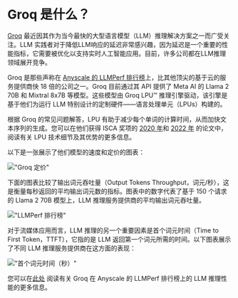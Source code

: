 # Groq 是什么？

[Groq](https://groq.com/) 最近因其作为当今最快的大型语言模型（LLM）推理解决方案之一而广受关注。LLM 实践者对于降低LLM响应的延迟非常感兴趣，因为延迟是一个重要的性能指标，它需要被优化以支持实时人工智能应用。目前，许多公司都在LLM推理领域展开竞争。

Groq 是那些声称在 [Anyscale 的 LLMPerf 排行榜](https://github.com/ray-project/llmperf-leaderboard)上，比其他顶尖的基于云的服务提供商快 18 倍的公司之一。Groq 目前通过其 API 提供了 Meta AI 的 Llama 2 70B 和 Mixtral 8x7B 等模型。这些模型由 Groq LPU™ 推理引擎驱动，该引擎是基于他们为运行 LLM 特别设计的定制硬件——语言处理单元（LPUs）构建的。

根据 Groq 的常见问题解答，LPU 有助于减少每个单词的计算时间，从而加快文本序列的生成。您可以在他们获得 ISCA 奖项的 [2020 年](https://wow.groq.com/groq-isca-paper-2020/)和 [2022 年](https://wow.groq.com/isca-2022-paper/) 的论文中，阅读有关 LPU 技术细节及其优势的更多信息。

以下是一张展示了他们模型的速度和定价的图表：

!["Groq 定价"](../../img/research/groq.png)

下面的图表比较了输出词元吞吐量（Output Tokens Throughput，词元/秒），这是衡量每秒返回的平均输出词元数的指标。图表中的数字代表了基于 150 个请求的 Llama 2 70B 模型上，LLM 推理服务提供商的平均输出词元吞吐量。

!["LLMPerf 排行榜"](https://github.com/ray-project/llmperf-leaderboard/blob/main/.assets/output_tokens_per_s.jpg?raw=true)

对于流媒体应用而言，LLM 推理的另一个重要因素是首个词元时间（Time to First Token，TTFT），它指的是 LLM 返回第一个词元所需的时间。以下图表展示了不同 LLM 推理服务提供商在这方面的表现：

!["首个词元时间（秒）"](https://github.com/ray-project/llmperf-leaderboard/blob/main/.assets/ttft.jpg?raw=true)

您可以在[此处](https://wow.groq.com/groq-lpu-inference-engine-crushes-first-public-llm-benchmark/) 阅读有关 Groq 在 Anyscale 的 LLMPerf 排行榜上的 LLM 推理性能的更多信息。